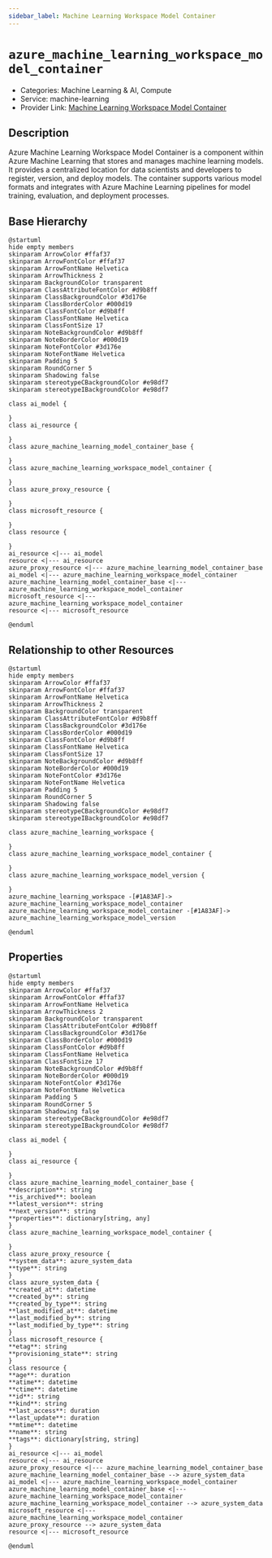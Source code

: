 ```yaml
---
sidebar_label: Machine Learning Workspace Model Container
---
```


# `azure_machine_learning_workspace_model_container`

- Categories: Machine Learning & AI, Compute
- Service: machine-learning
- Provider Link: [Machine Learning Workspace Model Container](https://learn.microsoft.com/en-us/azure/machine-learning/concept-model-management-and-deployment)

## Description

Azure Machine Learning Workspace Model Container is a component within Azure Machine Learning that stores and manages machine learning models. It provides a centralized location for data scientists and developers to register, version, and deploy models. The container supports various model formats and integrates with Azure Machine Learning pipelines for model training, evaluation, and deployment processes.

## Base Hierarchy

<ZoomPanPinch>

```kroki imgType="plantuml" imgAlt="Hierarchy of Machine Learning Workspace Model Container"
@startuml
hide empty members
skinparam ArrowColor #ffaf37
skinparam ArrowFontColor #ffaf37
skinparam ArrowFontName Helvetica
skinparam ArrowThickness 2
skinparam BackgroundColor transparent
skinparam ClassAttributeFontColor #d9b8ff
skinparam ClassBackgroundColor #3d176e
skinparam ClassBorderColor #000d19
skinparam ClassFontColor #d9b8ff
skinparam ClassFontName Helvetica
skinparam ClassFontSize 17
skinparam NoteBackgroundColor #d9b8ff
skinparam NoteBorderColor #000d19
skinparam NoteFontColor #3d176e
skinparam NoteFontName Helvetica
skinparam Padding 5
skinparam RoundCorner 5
skinparam Shadowing false
skinparam stereotypeCBackgroundColor #e98df7
skinparam stereotypeIBackgroundColor #e98df7

class ai_model {

}
class ai_resource {

}
class azure_machine_learning_model_container_base {

}
class azure_machine_learning_workspace_model_container {

}
class azure_proxy_resource {

}
class microsoft_resource {

}
class resource {

}
ai_resource <|--- ai_model
resource <|--- ai_resource
azure_proxy_resource <|--- azure_machine_learning_model_container_base
ai_model <|--- azure_machine_learning_workspace_model_container
azure_machine_learning_model_container_base <|--- azure_machine_learning_workspace_model_container
microsoft_resource <|--- azure_machine_learning_workspace_model_container
resource <|--- microsoft_resource

@enduml
```

</ZoomPanPinch>

## Relationship to other Resources

<ZoomPanPinch>

```kroki imgType="plantuml" imgAlt="Diagram of Machine Learning Workspace Model Container resource relationships"
@startuml
hide empty members
skinparam ArrowColor #ffaf37
skinparam ArrowFontColor #ffaf37
skinparam ArrowFontName Helvetica
skinparam ArrowThickness 2
skinparam BackgroundColor transparent
skinparam ClassAttributeFontColor #d9b8ff
skinparam ClassBackgroundColor #3d176e
skinparam ClassBorderColor #000d19
skinparam ClassFontColor #d9b8ff
skinparam ClassFontName Helvetica
skinparam ClassFontSize 17
skinparam NoteBackgroundColor #d9b8ff
skinparam NoteBorderColor #000d19
skinparam NoteFontColor #3d176e
skinparam NoteFontName Helvetica
skinparam Padding 5
skinparam RoundCorner 5
skinparam Shadowing false
skinparam stereotypeCBackgroundColor #e98df7
skinparam stereotypeIBackgroundColor #e98df7

class azure_machine_learning_workspace {

}
class azure_machine_learning_workspace_model_container {

}
class azure_machine_learning_workspace_model_version {

}
azure_machine_learning_workspace -[#1A83AF]-> azure_machine_learning_workspace_model_container
azure_machine_learning_workspace_model_container -[#1A83AF]-> azure_machine_learning_workspace_model_version

@enduml
```

</ZoomPanPinch>

## Properties

<ZoomPanPinch>

```kroki imgType="plantuml" imgAlt="Diagram of Machine Learning Workspace Model Container data model"
@startuml
hide empty members
skinparam ArrowColor #ffaf37
skinparam ArrowFontColor #ffaf37
skinparam ArrowFontName Helvetica
skinparam ArrowThickness 2
skinparam BackgroundColor transparent
skinparam ClassAttributeFontColor #d9b8ff
skinparam ClassBackgroundColor #3d176e
skinparam ClassBorderColor #000d19
skinparam ClassFontColor #d9b8ff
skinparam ClassFontName Helvetica
skinparam ClassFontSize 17
skinparam NoteBackgroundColor #d9b8ff
skinparam NoteBorderColor #000d19
skinparam NoteFontColor #3d176e
skinparam NoteFontName Helvetica
skinparam Padding 5
skinparam RoundCorner 5
skinparam Shadowing false
skinparam stereotypeCBackgroundColor #e98df7
skinparam stereotypeIBackgroundColor #e98df7

class ai_model {

}
class ai_resource {

}
class azure_machine_learning_model_container_base {
**description**: string
**is_archived**: boolean
**latest_version**: string
**next_version**: string
**properties**: dictionary[string, any]
}
class azure_machine_learning_workspace_model_container {

}
class azure_proxy_resource {
**system_data**: azure_system_data
**type**: string
}
class azure_system_data {
**created_at**: datetime
**created_by**: string
**created_by_type**: string
**last_modified_at**: datetime
**last_modified_by**: string
**last_modified_by_type**: string
}
class microsoft_resource {
**etag**: string
**provisioning_state**: string
}
class resource {
**age**: duration
**atime**: datetime
**ctime**: datetime
**id**: string
**kind**: string
**last_access**: duration
**last_update**: duration
**mtime**: datetime
**name**: string
**tags**: dictionary[string, string]
}
ai_resource <|--- ai_model
resource <|--- ai_resource
azure_proxy_resource <|--- azure_machine_learning_model_container_base
azure_machine_learning_model_container_base --> azure_system_data
ai_model <|--- azure_machine_learning_workspace_model_container
azure_machine_learning_model_container_base <|--- azure_machine_learning_workspace_model_container
azure_machine_learning_workspace_model_container --> azure_system_data
microsoft_resource <|--- azure_machine_learning_workspace_model_container
azure_proxy_resource --> azure_system_data
resource <|--- microsoft_resource

@enduml
```

</ZoomPanPinch>
